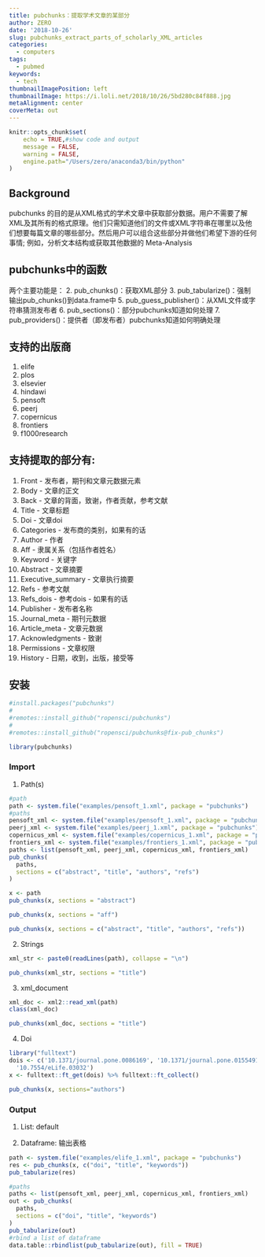 ```yaml
---
title: pubchunks：提取学术文章的某部分
author: ZERO
date: '2018-10-26'
slug: pubchunks_extract_parts_of_scholarly_XML_articles
categories:
  - computers
tags:
  - pubmed
keywords:
  - tech
thumbnailImagePosition: left
thumbnailImage: https://i.loli.net/2018/10/26/5bd280c84f888.jpg
metaAlignment: center
coverMeta: out
---
```


```r
knitr::opts_chunk$set(
	echo = TRUE,#show code and output
	message = FALSE,
	warning = FALSE,
	engine.path="/Users/zero/anaconda3/bin/python"
)
```

<!--more-->

## Background

pubchunks 的目的是从XML格式的学术文章中获取部分数据。用户不需要了解XML及其所有的格式原理。他们只需知道他们的文件或XML字符串在哪里以及他们想要每篇文章的哪些部分。然后用户可以组合这些部分并做他们希望下游的任何事情; 例如，分析文本结构或获取其他数据的 Meta-Analysis

## pubchunks中的函数

两个主要功能是：
2. pub_chunks()：获取XML部分
3. pub_tabularize()：强制输出pub_chunks()到data.frame中
5. pub_guess_publisher()：从XML文件或字符串猜测发布者
6. pub_sections()：部分pubchunks知道如何处理
7. pub_providers()：提供者（即发布者）pubchunks知道如何明确处理

## 支持的出版商

  1. elife
  2. plos
  3. elsevier
  4. hindawi
  5. pensoft
  6. peerj
  7. copernicus
  8. frontiers
  9. f1000research

## 支持提取的部分有:

1. Front - 发布者，期刊和文章元数据元素
2. Body - 文章的正文
3. Back - 文章的背面，致谢，作者贡献，参考文献
4. Title - 文章标题
5. Doi - 文章doi
6. Categories - 发布商的类别，如果有的话
7. Author - 作者
8. Aff - 隶属关系（包括作者姓名）
9. Keyword - 关键字
10. Abstract - 文章摘要
11. Executive_summary - 文章执行摘要
12. Refs - 参考文献
13. Refs_dois - 参考dois - 如果有的话
14. Publisher - 发布者名称
15. Journal_meta - 期刊元数据
16. Article_meta - 文章元数据
17. Acknowledgments - 致谢
18. Permissions - 文章权限
19. History - 日期，收到，出版，接受等
  
## 安装
```r
#install.packages("pubchunks")
#
#remotes::install_github("ropensci/pubchunks")
#
#remotes::install_github("ropensci/pubchunks@fix-pub_chunks")

library(pubchunks)
```


### Import
  1. Path(s)
```r
#path
path <- system.file("examples/pensoft_1.xml", package = "pubchunks")
#paths 
pensoft_xml <- system.file("examples/pensoft_1.xml", package = "pubchunks")
peerj_xml <- system.file("examples/peerj_1.xml", package = "pubchunks")
copernicus_xml <- system.file("examples/copernicus_1.xml", package = "pubchunks")
frontiers_xml <- system.file("examples/frontiers_1.xml", package = "pubchunks")
paths <- list(pensoft_xml, peerj_xml, copernicus_xml, frontiers_xml)
pub_chunks(
  paths,
  sections = c("abstract", "title", "authors", "refs")
)

x <- path
pub_chunks(x, sections = "abstract")

pub_chunks(x, sections = "aff")

pub_chunks(x, sections = c("abstract", "title", "authors", "refs"))
```

  2. Strings
```r
xml_str <- paste0(readLines(path), collapse = "\n")

pub_chunks(xml_str, sections = "title")
```
  3. xml_document
```r
xml_doc <- xml2::read_xml(path)
class(xml_doc)

pub_chunks(xml_doc, sections = "title")

```
  
  4. Doi
```r
library("fulltext")
dois <- c('10.1371/journal.pone.0086169', '10.1371/journal.pone.0155491', 
  '10.7554/eLife.03032')
x <- fulltext::ft_get(dois) %>% fulltext::ft_collect()

pub_chunks(x, sections="authors")
```
  
### Output
  1. List: default
  
  2. Dataframe: 输出表格
```r
path <- system.file("examples/elife_1.xml", package = "pubchunks")
res <- pub_chunks(x, c("doi", "title", "keywords"))
pub_tabularize(res)

#paths
paths <- list(pensoft_xml, peerj_xml, copernicus_xml, frontiers_xml)
out <- pub_chunks(
  paths,
  sections = c("doi", "title", "keywords")
)
pub_tabularize(out)
#rbind a list of dataframe
data.table::rbindlist(pub_tabularize(out), fill = TRUE)
```
  


